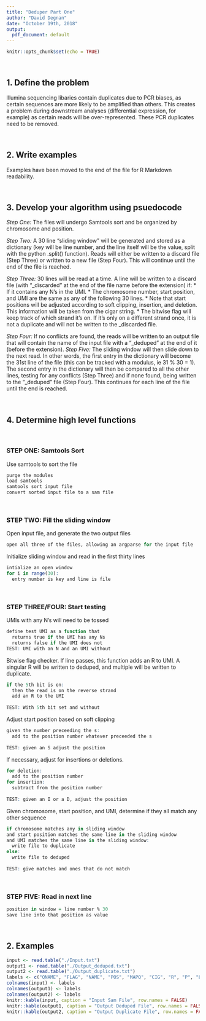 ```yaml
---
title: "Deduper Part One"
author: "David Degnan"
date: "October 19th, 2018"
output:
  pdf_document: default
---
```


```r
knitr::opts_chunk$set(echo = TRUE)
```

<br/ >

## 1. Define the problem

Illumina sequencing libaries contain duplicates due to PCR biases, as certain 
sequences are more likely to be amplified than others. This creates a problem
during downstream analyses (differential expression, for example) as certain 
reads will be over-represented. These PCR duplicates need to be removed. 

<br/ >

## 2. Write examples

Examples have been moved to the end of the file for R Markdown readability. 

<br/ >

## 3. Develop your algorithm using psuedocode

*Step One:* The files will undergo Samtools sort and be organized by chromosome and position.

*Step Two:* A 30 line "sliding window" will be generated and stored as a dictionary (key will be line number, and the line itself will be the value, split with the python .split() function). Reads will either be written to a discard file (Step Three) or written to a new file (Step Four). This will continue until the end of the file is reached.

*Step Three:* 30 lines will be read at a time. A line will be written to a discard file (with "_discarded" at the end of the file name before the extension) if: 
  * If it contains any N's in the UMI.
  * The chromosome number, start position, and UMI are the same as any of the following 30 lines. 
  * Note that start positions will be adjusted according to soft clipping, insertion, and deletion. This information will be taken from the cigar string.
  * The bitwise flag will keep track of which strand it's on. If it's only on a different strand once, it is not a duplicate and will not be written to the _discarded file. 
  
*Step Four:* If no conflicts are found, the reads will be written to an output file that will contain the name of the input file with a "_deduped" at the end of it (before the extension).
*Step Five:* The sliding window will then slide down to the next read. In other words, the first entry in the dictionary will become the 31st line of the file (this can be tracked with a modulus, ie 31 % 30 = 1). The second entry in the dictionary will then be compared to all the other lines, testing for any conflicts (Step Three) and if none found, being written to the "_deduped" file (Step Four). This continues for each line of the file until the end is reached. 

<br/ >

## 4. Determine high level functions

<br/ >

### STEP ONE: Samtools Sort
Use samtools to sort the file
```r
purge the modules
load samtools
samtools sort input file
convert sorted input file to a sam file
```

<br/ >

### STEP TWO: Fill the sliding window

Open input file, and generate the two output files
```r
open all three of the files, allowing an argparse for the input file
```

Initialize sliding window and read in the first thirty lines
```r
intialize an open window
for i in range(30):
  entry number is key and line is file
```

<br/ >

### STEP THREE/FOUR: Start testing

UMIs with any N's will need to be tossed
```r
define test UMI as a function that
  returns true if the UMI has any Ns
  returns false if the UMI does not
TEST: UMI with an N and an UMI without
```

Bitwise flag checker. If line passes, this function adds an R to UMI. A singular R will be written to deduped, and multiple will be written to duplicate.
```r
if the 5th bit is on:
  then the read is on the reverse strand
  add an R to the UMI
  
TEST: With 5th bit set and without
```

Adjust start position based on soft clipping
```r
given the number preceeding the s:
  add to the position number whatever preceeded the s
  
TEST: given an S adjust the position
```

If necessary, adjust for insertions or deletions.
```r
for deletion:
  add to the position number
for insertion:
  subtract from the position number
  
TEST: given an I or a D, adjust the position
```

Given chromosome, start position, and UMI, determine if they all match any other sequence
```r
if chromosome matches any in sliding window
and start position matches the same line in the sliding window
and UMI matches the same line in the sliding window:
  write file to duplicate
else:
  write file to deduped
  
TEST: give matches and ones that do not match
```

<br/ >

### STEP FIVE: Read in next line
```r
position in window = line number % 30
save line into that position as value
```

<br/ >

## 2. Examples
```r
input <- read.table("./Input.txt")
output1 <- read.table("./Output_deduped.txt")
output2 <- read.table("./Output_duplicate.txt")
labels <- c("QNAME", "FLAG", "NAME", "POS", "MAPQ", "CIG", "R", "P", "LEN", "SEQ", "QUAL")
colnames(input) <- labels
colnames(output1) <- labels
colnames(output2) <- labels
knitr::kable(input, caption = "Input Sam File", row.names = FALSE)
knitr::kable(output1, caption = "Output Deduped File", row.names = FALSE)
knitr::kable(output2, caption = "Output Duplicate File", row.names = FALSE)
```
